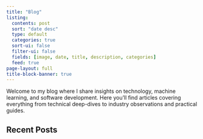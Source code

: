 ```yaml
---
title: "Blog"
listing:
  contents: post
  sort: "date desc"
  type: default
  categories: true
  sort-ui: false
  filter-ui: false
  fields: [image, date, title, description, categories]
  feed: true
page-layout: full
title-block-banner: true
---
```


Welcome to my blog where I share insights on technology, machine learning, and software development. Here you'll find articles covering everything from technical deep-dives to industry observations and practical guides.

## Recent Posts